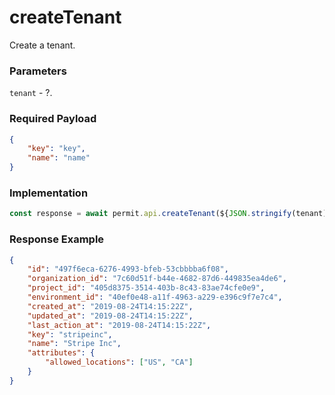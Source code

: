 # createTenant

Create a tenant.

### Parameters

`tenant` - ?.

### Required Payload

```json
{
	"key": "key",
	"name": "name"
}
```

### Implementation

```js
const response = await permit.api.createTenant(${JSON.stringify(tenant)});
```

### Response Example

```json
{
	"id": "497f6eca-6276-4993-bfeb-53cbbbba6f08",
	"organization_id": "7c60d51f-b44e-4682-87d6-449835ea4de6",
	"project_id": "405d8375-3514-403b-8c43-83ae74cfe0e9",
	"environment_id": "40ef0e48-a11f-4963-a229-e396c9f7e7c4",
	"created_at": "2019-08-24T14:15:22Z",
	"updated_at": "2019-08-24T14:15:22Z",
	"last_action_at": "2019-08-24T14:15:22Z",
	"key": "stripeinc",
	"name": "Stripe Inc",
	"attributes": {
		"allowed_locations": ["US", "CA"]
	}
}
```

